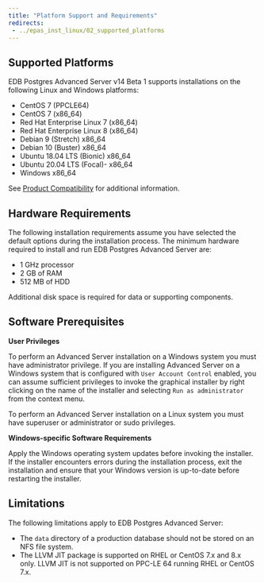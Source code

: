 ```yaml
---
title: "Platform Support and Requirements"
redirects:
 - ../epas_inst_linux/02_supported_platforms
---
```


## Supported Platforms

EDB Postgres Advanced Server v14 Beta 1 supports installations on the following Linux and Windows platforms:

-  CentOS 7 (PPCLE64)
-  CentOS 7 (x86_64)
-  Red Hat Enterprise Linux 7 (x86_64)
-  Red Hat Enterprise Linux 8 (x86_64)
-  Debian 9 (Stretch) x86_64
-  Debian 10 (Buster) x86_64
-  Ubuntu 18.04 LTS (Bionic) x86_64 
-  Ubuntu 20.04 LTS (Focal)- x86_64
-  Windows x86_64

See [Product Compatibility](https://www.enterprisedb.com/platform-compatibility) for additional information.

## Hardware Requirements

The following installation requirements assume you have selected the default options during the installation process. The minimum hardware required to install and run EDB Postgres Advanced Server are:

-   1 GHz processor
-   2 GB of RAM
-   512 MB of HDD

Additional disk space is required for data or supporting components.

## Software Prerequisites

**User Privileges**

To perform an Advanced Server installation on a Windows system you must have administrator privilege. If you are installing Advanced Server on a Windows system that is configured with `User Account Control` enabled, you can assume sufficient privileges to invoke the graphical installer by right clicking on the name of the installer and selecting `Run as administrator` from the context menu.

To perform an Advanced Server installation on a Linux system you must have superuser or administrator or sudo privileges.

**Windows-specific Software Requirements**

Apply the Windows operating system updates before invoking the installer. If the installer encounters errors during the installation process, exit the installation and ensure that your Windows version is up-to-date before restarting the installer.


## Limitations

The following limitations apply to EDB Postgres Advanced Server:

-   The `data` directory of a production database should not be stored on an NFS file system.
-   The LLVM JIT package is supported on RHEL or CentOS 7.x and 8.x only. LLVM JIT is not supported on PPC-LE 64 running RHEL or CentOS 7.x.
